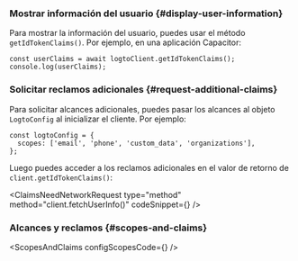 

### Mostrar información del usuario \{#display-user-information}

Para mostrar la información del usuario, puedes usar el método `getIdTokenClaims()`. Por ejemplo, en una aplicación Capacitor:

```tsx
const userClaims = await logtoClient.getIdTokenClaims();
console.log(userClaims);
```

### Solicitar reclamos adicionales \{#request-additional-claims}

<FindUserInfoMissing method="client.getIdTokenClaims()" />

<ScopesAndClaimsIntroduction />

Para solicitar alcances adicionales, puedes pasar los alcances al objeto `LogtoConfig` al inicializar el cliente. Por ejemplo:

```tsx
const logtoConfig = {
  scopes: ['email', 'phone', 'custom_data', 'organizations'],
};
```

Luego puedes acceder a los reclamos adicionales en el valor de retorno de `client.getIdTokenClaims()`:

<ClaimsNeedNetworkRequest
  type="method"
  method="client.fetchUserInfo()"
  codeSnippet={<FetchUserinfoCode />}
/>

### Alcances y reclamos \{#scopes-and-claims}

<ScopesAndClaims configScopesCode={<ScopesAndClaimsCode />} />
